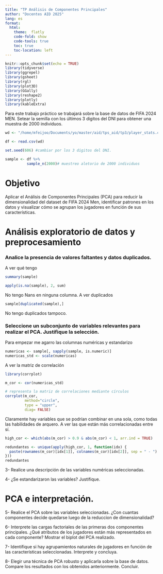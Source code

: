 ```yaml
---
title: "TP Análisis de Componentes Principales"
author: "Docentes AID 2025"
lang: es
format:
  html:
    theme:  flatly
    code-fold: show
    code-tools: true
    toc: true
    toc-location: left
---
```


```r
knitr::opts_chunk$set(echo = TRUE)
library(tidyverse)
library(ggrepel)
library(gsheet)
library(rgl)
library(plot3D)
library(GGally)
library(reshape2)
library(plotly)
library(kableExtra)
```

Para este trabajo práctico se trabajará sobre la base de datos de FIFA 2024 MEN. Setear la semilla con los últimos 3 digitos del DNI para obtener una muestra de 2000 individuos.

```r

wd <- "/home/mfeijoo/Documents/yo/master/aid/tps_aid/tp3/player_stats.csv"

df <- read.csv(wd)

set.seed(606) #cambiar por los 3 digitos del DNI.

sample <- df %>% 
          sample_n(2000)# muestreo aletorio de 2000 individuos
```

# Objetivo

Aplicar el Análisis de Componentes Principales (PCA) para reducir la dimensionalidad del dataset de FIFA 2024 Men, identificar patrones en los datos y visualizar cómo se agrupan los jugadores en función de sus características.

# Análisis exploratorio de datos y preprocesamiento

### Analice la presencia de valores faltantes y datos duplicados.

A ver qué tengo
```r
summary(sample)
```
``` r
apply(is.na(sample), 2, sum)
```
No tengo Nans en ninguna columna. A ver duplicados

``` r
sample[duplicated(sample),]
```

No tengo duplicados tampoco. 

### Seleccione un subconjunto de variables relevantes para realizar el PCA. Justifique la selección.

Para empezar me agarro las columnas numéricas y estandarizo

```r
numericas <- sample[, sapply(sample, is.numeric)]
numericas_std <- scale(numericas)
```
A ver la matriz de correlación

```r

library(corrplot)

m_cor <- cor(numericas_std) 

# representa la matriz de correlaciones mediante círculos
corrplot(m_cor,
         method="circle",
         type = "upper",
         diag= FALSE) 
```
Claramente hay variables que se podrían combinar en una sola, como todas las habilidades de arquero.
A ver las que están más correlacionadas entre sí.
``` r
high_cor <- which(abs(m_cor) > 0.9 & abs(m_cor) < 1, arr.ind = TRUE)

redundantes <- unique(apply(high_cor, 1, function(idx) {
  paste(rownames(m_cor)[idx[1]], colnames(m_cor)[idx[2]], sep = " - ")
}))
redundantes

``` 



3- Realice una descripción de las variables numéricas seleccionadas.

4- ¿Se estandarizaron las variables? Justifique.

# PCA e interpretación.

5- Realice el PCA sobre las variables seleccionadas. ¿Con cuantas componentes decide quedarse luego de la reduccion de dimensionalidad? 

6- Interprete las cargas factoriales de las primeras dos componentes principales. ¿Qué atributos de los jugadores están más representados en cada componente? Mostrar el biplot del PCA realizado.

7- Identifique si hay agrupamientos naturales de jugadores en función de las características seleccionadas. Interprete y concluya.

8- Elegir una técnica de PCA robusto y aplicarla sobre la base de datos. Compare los resultados con los obtenidos anteriormente. Concluir.
